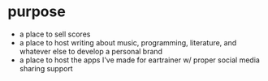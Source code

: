 # purpose

* a place to sell scores
* a place to host writing about music, programming, literature, and whatever else to develop a personal brand
* a place to host the apps I've made for eartrainer w/ proper social media sharing support